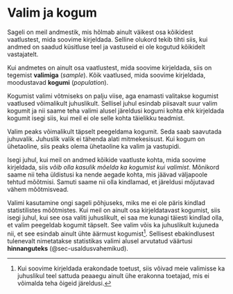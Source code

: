 # Valim ja kogum {#sec-valim}

<!--
[[Sample and population]]
[[Statistical uncertainty]]
-->

Sageli on meil andmestik, mis hõlmab ainult väikest osa kõikidest vaatlustest, mida soovime kirjeldada. Selline olukord tekib tihti siis, kui andmed on saadud küsitluse teel ja vastuseid ei ole kogutud kõikidelt vastajatelt.

:::{.callout-important}
Kui andmetes on ainult osa vaatlustest, mida soovime kirjeldada, siis on tegemist **valimiga** (*sample*). Kõik vaatlused, mida soovime kirjeldada, moodustavad **kogumi** (*population*).
:::

Kogumist valimi võtmiseks on palju viise, aga enamasti valitakse kogumist vaatlused võimalikult juhuslikult. Sellisel juhul esindab piisavalt suur valim kogumit ja nii saame teha valimi alusel järeldusi kogumi kohta ehk kirjeldada kogumit isegi siis, kui meil ei ole selle kohta täielikku teadmist.

:::{.callout-note}
Valim peaks võimalikult täpselt peegeldama kogumit. Seda saab saavutada juhuvalik. Juhuslik valik ei tähenda alati mitmekesisust. Kui kogum on ühetaoline, siis peaks olema ühetaoline ka valim ja vastupidi.
:::

Isegi juhul, kui meil on andmed kõikide vaatluste kohta, mida soovime kirjeldada, siis *võib olla kasulik mõelda ka kogumist kui valimist*. Mõnikord saame nii teha üldistusi ka nende aegade kohta, mis jäävad väljapoole tehtud mõõtmisi. Samuti saame nii olla kindlamad, et järeldusi mõjutavad vähem mõõtmisvead.

Valimi kasutamine ongi sageli põhjuseks, miks me ei ole päris kindlad statistilistes mõõtmistes. Kui meil on ainult osa kirjeldatavast kogumist, siis isegi juhul, kui see  osa valiti juhuslikult, ei saa me kunagi täiesti kindlad olla, et valim peegeldab kogumit täpselt. See valim võis ka juhuslikult kujuneda nii, et see esindab ainult ühte äärmust kogumist^[Kui soovime kirjeldada erakondade toetust, siis võivad meie valimisse ka juhuslikul teel sattuda peaaegu ainult ühe erakonna toetajad, mis ei võimalda teha õigeid järeldusi.]. Sellisest ebakindlusest tulenevalt nimetatakse statistikas valimi alusel arvutatud väärtusi **hinnanguteks** (@sec-usaldusvahemikud).